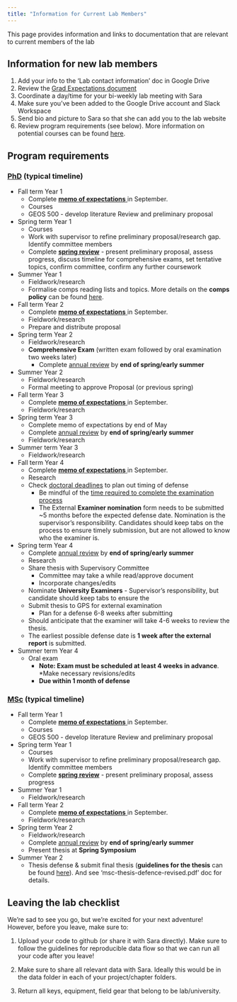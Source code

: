 ```yaml
---
title: "Information for Current Lab Members"
---
```


This page provides information and links to documentation that are relevant to current members of the lab

## Information for new lab members

1) Add your info to the 'Lab contact information' doc in Google Drive
2) Review the <a href=../files/grad_expectations_MicrometLab_20220114.pdf>Grad Expectations document </a>
3) Coordinate a day/time for your bi-weekly lab meeting with Sara
4) Make sure you’ve been added to the Google Drive account and Slack Workspace
5) Send bio and picture to Sara so that she can add you to the lab website
6) Review program requirements (see below). More information on potential courses can be found [here](https://docs.google.com/document/d/1Aj2DghLRYhFqoIMposPYwHl772gsQ8CTwZ09oXXrJDw/edit?usp=sharing).

## Program requirements
### [PhD](https://geog.ubc.ca/graduate/phd-program/) (typical timeline)

* Fall term Year 1
  * Complete <a href=../files/Memo_of_Expectations_PhD.pdf>**memo of expectations** </a> in September. 
  * Courses
  * GEOS 500 - develop literature Review and preliminary proposal

* Spring term Year 1
  * Courses
  * Work with supervisor to refine preliminary proposal/research gap. Identify committee members 
  * Complete <a href=../files/spring-review-2.docx>**spring review**</a> - present preliminary proposal, assess progress, discuss timeline for comprehensive exams, set tentative topics, confirm committee, confirm any further coursework
  
* Summer Year 1
  * Fieldwork/research
  * Formalise comps reading lists and topics. More details on the **comps policy** can be found <a href=../files/GEOSCompsPolicy.docx>here</a>.

* Fall term Year 2
  * Complete <a href=../files/Memo_of_Expectations_PhD.pdf>**memo of expectations** </a> in September. 
  * Fieldwork/research
  * Prepare and distribute proposal

* Spring term Year 2
  * Fieldwork/research
  * **Comprehensive Exam** (written exam followed by oral examination two weeks later)
    * Complete <a href=../files/annual-review.docx>annual review</a> by **end of spring/early summer**

* Summer Year 2
  * Fieldwork/research
  * Formal meeting to approve Proposal (or previous spring)	

* Fall term Year 3
  * Complete <a href=../files/Memo_of_Expectations_PhD.pdf>**memo of expectations** </a> in September. 
  * Fieldwork/research
  
* Spring term Year 3
  * Complete memo of expectations by end of May
  * Complete <a href=../files/annual-review.docx>annual review</a> by **end of spring/early summer**
  * Fieldwork/research

* Summer term Year 3
  * Fieldwork/research
  
* Fall term Year 4
  * Complete <a href=../files/Memo_of_Expectations_PhD.pdf>**memo of expectations** </a> in September. 
  * Research
  * Check [doctoral deadlines](https://www.grad.ubc.ca/current-students/final-doctoral-exam/doctoral-deadlines) to plan out timing of defense 
    * Be mindful of the [time required to complete the examination process](https://www.grad.ubc.ca/current-students/final-doctoral-exam/examination-timeline ) 
    * The External **Examiner nomination** form needs to be submitted ~5 months before the expected  defense date.  Nomination is the supervisor's responsibility.  Candidates should keep tabs on the process to ensure timely submission, but are not allowed to know who the examiner is.

* Spring term Year 4
  * Complete <a href=../files/annual-review.docx>annual review</a> by **end of spring/early summer**
  * Research
  * Share thesis with Supervisory Committee
    * Committee may take a while read/approve document
    * Incorporate changes/edits
  * Nominate **University Examiners** - Supervisor’s responsibility, but candidate should keep tabs to ensure the 
  * Submit thesis to GPS for external examination
    * Plan for a defense 6-8 weeks after submitting
  * Should anticipate that the examiner will take 4-6 weeks to review the thesis.
  * The earliest possible defense date is **1 week after the external report** is submitted.
  
* Summer term Year 4
  * Oral exam
    * **Note: Exam must be scheduled at least 4 weeks in advance**.
  *Make necessary revisions/edits
    * **Due within 1 month of defense**

### [MSc](https://geog.ubc.ca/graduate/masters-programs/msc-geography/) (typical timeline)

* Fall term Year 1
  * Complete <a href=../files/Memo_of_Expectations_MSc.pdf>**memo of expectations** </a> in September. 
  * Courses
  * GEOS 500 - develop literature Review and preliminary proposal

* Spring term Year 1
  * Courses
  * Work with supervisor to refine preliminary proposal/research gap. Identify committee members 
  * Complete <a href=../files/spring-review-2.docx>**spring review**</a> - present preliminary proposal, assess progress
  
* Summer Year 1
  * Fieldwork/research

* Fall term Year 2
  * Complete <a href=../files/Memo_of_Expectations_MSc.pdf>**memo of expectations** </a> in September. 
  * Fieldwork/research

* Spring term Year 2
  * Fieldwork/research
  * Complete <a href=../files/annual-review.docx>annual review</a> by **end of spring/early summer**
  * Present thesis at **Spring Symposium**

* Summer Year 2
  * Thesis defense & submit final thesis (**guidelines for the thesis** can be found [here](https://www.grad.ubc.ca/current-students/dissertation-thesis-preparation/formatting-requirements)). And see ‘msc-thesis-defence-revised.pdf’ doc for details.

## Leaving the lab checklist

We're sad to see you go, but we're excited for your next adventure! However, before you leave, make sure to:

1) Upload your code to github (or share it with Sara directly). Make sure to follow the guidelines for reproducible data flow so that we can run all your code after you leave! 

2) Make sure to share all relevant data with Sara. Ideally this would be in the data folder in each of your project/chapter folders.

3) Return all keys, equipment, field gear that belong to be lab/university.

